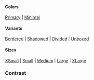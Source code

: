 
<PageTitle src="components/List" title="List" />
<Subtitle />
<Description />

#### Colors

[Primary](#color--primary) | [Minimal](#color--minimal)

#### Variants

[Bordered](#variant--bordered) | [Shadowed](#variant--shadowed) | [Divided](#variant--divided) | [Unboxed](#variant--unboxed)

#### Sizes

[XSmall](#size--xsmall) | [Small](#size--small) | [Medium](#size--medium) | [Large](#size--large) | [XLarge](#size--xlarge)

<Primary />
<ArgsTable story={PRIMARY_STORY} />
<Stories />

### Contrast

<Canvas>
  <ThemeWrapper contrast>
    <List
      contrast
      color="primary"
      items={[
        { id: 'normal0', label: 'Normal' },
        { id: 'selected', label: 'Selected', selected: true },
        { id: 'normal1', label: 'Normal' },
        { id: 'normal2', label: 'Normal' },
        { id: 'normal3', label: 'Normal' },
        { id: 'highlighted', label: 'Highlighted', highlighted: true },
        { id: 'disabled', label: 'Disabled', disabled: true },
        { id: 'inactive', label: 'Inactive', inactive: true },
      ]}
      variant="bordered"
    />
  </ThemeWrapper>
</Canvas>
